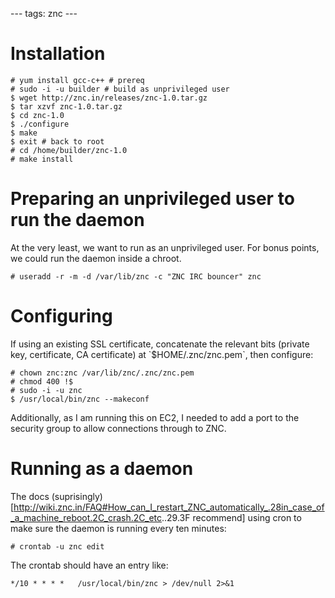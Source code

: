 ---
tags: znc
---
= Installation =

<pre lang="shell"># yum install gcc-c++ # prereq
# sudo -i -u builder # build as unprivileged user
$ wget http://znc.in/releases/znc-1.0.tar.gz
$ tar xzvf znc-1.0.tar.gz
$ cd znc-1.0
$ ./configure
$ make
$ exit # back to root
# cd /home/builder/znc-1.0
# make install</pre>

= Preparing an unprivileged user to run the daemon =

At the very least, we want to run as an unprivileged user. For bonus points, we could run the daemon inside a chroot.

<pre lang="shell"># useradd -r -m -d /var/lib/znc -c "ZNC IRC bouncer" znc</pre>

= Configuring =

If using an existing SSL certificate, concatenate the relevant bits (private key, certificate, CA certificate) at `$HOME/.znc/znc.pem`, then configure:

<pre lang="shell"># chown znc:znc /var/lib/znc/.znc/znc.pem
# chmod 400 !$
# sudo -i -u znc
$ /usr/local/bin/znc --makeconf</pre>

Additionally, as I am running this on EC2, I needed to add a port to the security group to allow connections through to ZNC.


= Running as a daemon =

The docs (suprisingly) [http://wiki.znc.in/FAQ#How_can_I_restart_ZNC_automatically_.28in_case_of_a_machine_reboot.2C_crash.2C_etc..29.3F recommend] using cron to make sure the daemon is running every ten minutes:

<pre lang="shell"># crontab -u znc edit</pre>

The crontab should have an entry like:

<pre>*/10 * * * *   /usr/local/bin/znc > /dev/null 2>&1</pre>
